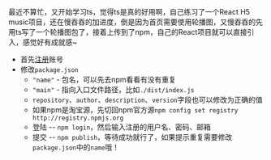 最近不算忙，又开始学习ts，觉得ts是真的好用啊，自己练习了一个React H5 music项目，还在慢吞吞的加进度，倒是因为首页需要使用轮播图，又慢吞吞的先用ts写了一个轮播图包了，接着上传到了npm，自己的React项目就可以直接引入，感觉好有成就感~

- 首先[注册](https://www.npmjs.com/)账号
- 修改`package.json`
	- `"name"` - 包名，可以先去npm看看有没有重复
	- `"main"` - 指向入口文件路径，比如`./dist/index.js`
	- `repository`、`author`、`description`、`version`字段也可以修改为正确的值
	- 如果npm是淘宝源，先切回npm官方源`npm config set registry http://registry.npmjs.org `
	- 登陆 -- `npm login`，然后输入注册的用户名、密码、邮箱
	- 提交 -- `npm publish`，等待成功就行了，如果提示重复需要修改`package.json`中的`name`哦！
